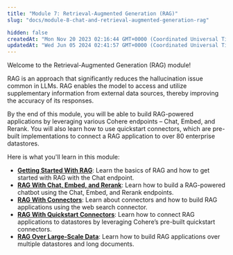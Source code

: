 ```yaml
---
title: "Module 7: Retrieval-Augmented Generation (RAG)"
slug: "docs/module-8-chat-and-retrieval-augmented-generation-rag"

hidden: false
createdAt: "Mon Nov 20 2023 02:16:44 GMT+0000 (Coordinated Universal Time)"
updatedAt: "Wed Jun 05 2024 02:41:57 GMT+0000 (Coordinated Universal Time)"
---
```

Welcome to the Retrieval-Augmented Generation (RAG) module!

RAG is an approach that significantly reduces the hallucination issue common in LLMs. RAG enables the model to access and utilize supplementary information from external data sources, thereby improving the accuracy of its responses.

By the end of this module, you will be able to build RAG-powered applications by leveraging various Cohere endpoints – Chat, Embed, and Rerank. You will also learn how to use quickstart connectors, which are pre-built implementations to connect a RAG application to over 80 enterprise datastores.

Here is what you'll learn in this module:

- **[Getting Started With RAG](https://txt.cohere.com/rag-start/)**: Learn the basics of RAG and how to get started with RAG with the Chat endpoint.
- **[RAG With Chat, Embed, and Rerank](https://txt.cohere.com/rag-chatbot/)**: Learn how to build a RAG-powered chatbot using the Chat, Embed, and Rerank endpoints.
- **[RAG With Connectors](https://txt.cohere.com/rag-connectors/)**: Learn about connectors and how to build RAG applications using the web search connector.
- **[RAG With Quickstart Connectors](https://txt.cohere.com/rag-quickstart-connectors/)**: Learn how to connect RAG applications to datastores by leveraging Cohere’s pre-built quickstart connectors.
- **[RAG Over Large-Scale Data](https://txt.cohere.com/rag-large-scale-data/)**: Learn how to build RAG applications over multiple datastores and long documents.
